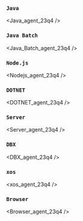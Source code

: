 ### `Java`



<div class='indentTab'>


<Java_agent_23q4 />

</div>

### `Java Batch`


<Java_Batch_agent_23q4 />

### `Node.js`


<Nodejs_agent_23q4 />

### `DOTNET`


<DOTNET_agent_23q4 />

### `Server`


<Server_agent_23q4 />

### `DBX`


<DBX_agent_23q4 />

### `xos`


<xos_agent_23q4 />

### `Browser`


<Browser_agent_23q4 />

